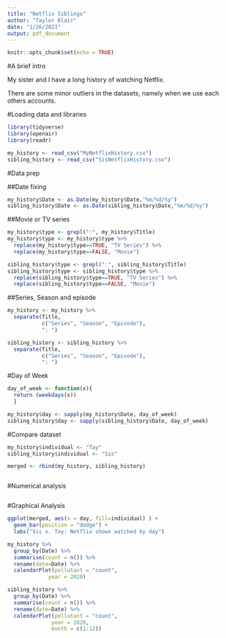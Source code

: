 ```yaml
---
title: "Netflix Siblings"
author: "Taylor Blair"
date: "1/26/2021"
output: pdf_document
---
```


```r
knitr::opts_chunk$set(echo = TRUE)
```

#A brief intro 

My sister and I have a long history of watching Netflix.

There are some minor outliers in the datasets, namely when we use each others accounts.

#Loading data and libraries


```r
library(tidyverse)
library(openair)
library(readr)
```

```r
my_history <- read_csv("MyNetflixHistory.csv")
sibling_history <- read_csv("SisNetflixHistory.csv")

```

#Data prep

##Date fixing
```r


my_history$Date <- as.Date(my_history$Date,"%m/%d/%y")
sibling_history$Date <- as.Date(sibling_history$Date,"%m/%d/%y")


```


##Movie or TV series
```r
my_history$type <- grepl(":", my_history$Title)
my_history$type <- my_history$type %>%
  replace(my_history$type==TRUE, "TV Series") %>%
  replace(my_history$type==FALSE, "Movie")

sibling_history$type <- grepl(":", sibling_history$Title)
sibling_history$type <- sibling_history$type %>%
  replace(sibling_history$type==TRUE, "TV Series") %>%
  replace(sibling_history$type==FALSE, "Movie")

```

##Series, Season and episode

```r

my_history <- my_history %>%
  separate(Title,
           c("Series", "Season", "Episode"),
           ": ")

sibling_history <- sibling_history %>%
  separate(Title,
           c("Series", "Season", "Episode"),
           ": ")

```


#Day of Week
```r
day_of_week <- function(x){
  return (weekdays(x))
  }

my_history$day <- sapply(my_history$Date, day_of_week)
sibling_history$day <- sapply(sibling_history$Date, day_of_week)

```

#Compare dataset

```r

my_history$individual <- "Tay"
sibling_history$individual <- "Sis"

merged <- rbind(my_history, sibling_history)



```

#Numerical analysis



```r

```


#Graphical Analysis

```r

ggplot(merged, aes(x = day, fill=individual) ) +
  geom_bar(position = "dodge") +
  labs("Sis v. Tay: Netflix shows watched by day")

```


```r

my_history %>%
  group_by(Date) %>%
  summarise(count = n()) %>%
  rename(date=Date) %>%
  calendarPlot(pollutant = "count",
             year = 2020)

sibling_history %>%
  group_by(Date) %>%
  summarise(count = n()) %>%
  rename(date=Date) %>%
  calendarPlot(pollutant = "count",
              year = 2020,
              month = c(1:12))


```
